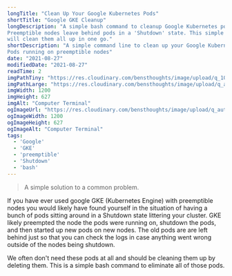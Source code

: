 ```yaml
---
longTitle: "Clean Up Your Google Kubernetes Pods"
shortTitle: "Google GKE Cleanup"
longDescription: "A simple bash command to cleanup Google Kubernetes pods.
Preemptible nodes leave behind pods in a 'Shutdown' state. This simple command
will clean them all up in one go."
shortDescription: "A simple command line to clean up your Google Kubernetes
Pods running on preemptible nodes"
date: "2021-08-27"
modifiedDate: "2021-08-27"
readTime: 2
imgPathTiny: "https://res.cloudinary.com/bensthoughts/image/upload/q_10/v1631046600/blog/articles/google-gke-cleanup/og-image_nhzxbd.jpg"
imgPathLarge: "https://res.cloudinary.com/bensthoughts/image/upload/q_auto/v1631046600/blog/articles/google-gke-cleanup/og-image_nhzxbd.jpg"
imgWidth: 1200
imgHeight: 627
imgAlt: "Computer Terminal"
ogImageUrl: "https://res.cloudinary.com/bensthoughts/image/upload/q_auto/v1631046600/blog/articles/google-gke-cleanup/og-image_nhzxbd.jpg"
ogImageWidth: 1200
ogImageHeight: 627
ogImageAlt: "Computer Terminal"
tags:
  - 'Google'
  - 'GKE'
  - 'preemptible'
  - 'Shutdown'
  - 'bash'
---
```

<!-- ## Cleaning up GKE pods on preemptible nodes -->

> A simple solution to a common problem.

If you have ever used google GKE (Kubernetes Engine) with preemptible nodes you
would likely have found yourself in the situation of having a bunch of pods
sitting around in a Shutdown state littering your cluster.  GKE likely
preempted the node the pods were running on, shutdown the pods, and then started
up new pods on new nodes.  The old pods are are left behind just so that you can
check the logs in case anything went wrong outside of the nodes being shutdown.

We often don't need these pods at all and should be cleaning them up by deleting them.  This is a simple bash command to eliminate all of those pods.

<CommandLine
  command="kubectl get pods"
  options=""
  args="| grep Shutdown | awk '{print $1}' | xargs kubectl delete pod"
  size="large"
/>